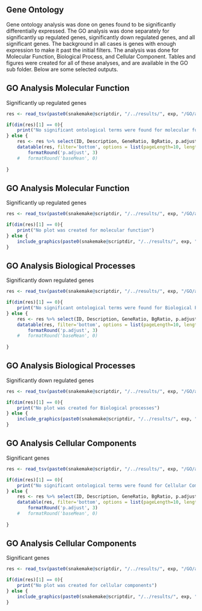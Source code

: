 ## Gene Ontology

Gene ontology analysis was done on genes found to be significantly differentially expressed. The GO analysis was done separately for significantly up regulated genes, significantly down regulated genes, and all significant genes. The background in all cases is genes with enough expression to make it past the initial filters. The analysis was done for Molecular Function, Biological Process, and Cellular Component. Tables and figures were created for all of these analyses, and are available in the GO sub folder. Below are some selected outputs.

## GO Analysis Molecular Function
Significantly up regulated genes

```r
res <- read_tsv(paste0(snakemake@scriptdir, "/../results/", exp, "/GO/all_up_genes_MF_results.txt"))

if(dim(res)[1] == 0){
	print("No significant ontological terms were found for molecular function")
} else {
	res <- res %>% select(ID, Description, GeneRatio, BgRatio, p.adjust)
	datatable(res, filter='bottom', options = list(pageLength=10, lengthMenu = c(5, 10, 25), scrollX=T)) %>% 
		formatRound('p.adjust', 3)
	#	formatRound('baseMean', 0)
	
}

```

## GO Analysis Molecular Function
Significantly up regulated genes

```r

res <- read_tsv(paste0(snakemake@scriptdir, "/../results/", exp, "/GO/all_up_genes_MF_results.txt"))

if(dim(res)[1] == 0){
	print("No plot was created for molecular function")
} else {
	include_graphics(paste0(snakemake@scriptdir, "/../results/", exp, "/GO/all_up_genes_MF_bar.png"))
}
```


## GO Analysis Biological Processes
Significantly down regulated genes

```r
res <- read_tsv(paste0(snakemake@scriptdir, "/../results/", exp, "/GO/all_down_genes_BP_results.txt"))

if(dim(res)[1] == 0){
	print("No significant ontological terms were found for Biological Processes")
} else {
	res <- res %>% select(ID, Description, GeneRatio, BgRatio, p.adjust)
	datatable(res, filter='bottom', options = list(pageLength=10, lengthMenu = c(5, 10, 25), scrollX=T)) %>% 
		formatRound('p.adjust', 3)
	#	formatRound('baseMean', 0)
	
}

```

## GO Analysis Biological Processes
Significantly down regulated genes

```r
res <- read_tsv(paste0(snakemake@scriptdir, "/../results/", exp, "/GO/all_down_genes_BP_results.txt"))

if(dim(res)[1] == 0){
	print("No plot was created for Biological processes")
} else {
	include_graphics(paste0(snakemake@scriptdir, "/../results/", exp, "/GO/all_down_genes_BP_dot.png"))
}


```


## GO Analysis Cellular Components
Significant genes

```r
res <- read_tsv(paste0(snakemake@scriptdir, "/../results/", exp, "/GO/all_genes_CC_results.txt"))

if(dim(res)[1] == 0){
	print("No significant ontological terms were found for Cellular Components")
} else {
	res <- res %>% select(ID, Description, GeneRatio, BgRatio, p.adjust)
	datatable(res, filter='bottom', options = list(pageLength=10, lengthMenu = c(5, 10, 25), scrollX=T)) %>% 
		formatRound('p.adjust', 3)
	#	formatRound('baseMean', 0)
	
}

```

## GO Analysis Cellular Components
Significant genes

```r
res <- read_tsv(paste0(snakemake@scriptdir, "/../results/", exp, "/GO/all_genes_BP_results.txt"))

if(dim(res)[1] == 0){
	print("No plot was created for cellular components")
} else {
	include_graphics(paste0(snakemake@scriptdir, "/../results/", exp, "/GO/all_genes_CC_GO_graph.png"))
}


```
